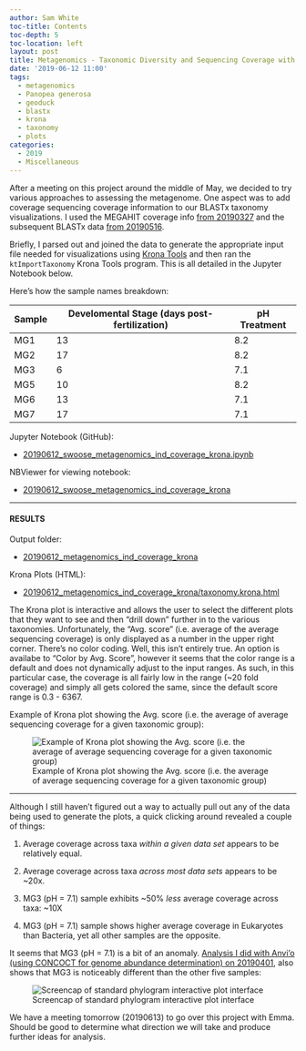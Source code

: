 ```yaml
---
author: Sam White
toc-title: Contents
toc-depth: 5
toc-location: left
layout: post
title: Metagenomics - Taxonomic Diversity and Sequencing Coverage with MEGAHIT BLASTx and Krona Plots
date: '2019-06-12 11:00'
tags:
  - metagenomics
  - Panopea generosa
  - geoduck
  - blastx
  - krona
  - taxonomy
  - plots
categories:
  - 2019
  - Miscellaneous
---
```

After a meeting on this project around the middle of May, we decided to try various approaches to assessing the metagenome. One aspect was to add coverage sequencing coverage information to our BLASTx taxonomy visualizations. I used the MEGAHIT coverage info [from 20190327](https://robertslab.github.io/sams-notebook/posts/2019/2019-03-27-Metagenome-Assemblies-P.generosa-Water-Samples-Trimmed-HiSeqX-Data-Using-Megahit-on-Mox/) and the subsequent BLASTx data [from 20190516](https://robertslab.github.io/sams-notebook/2019/05/16/Metagenomics-BLASTx-of-Individual-Water-Sample-MEGAHIT-Assemblies-on-Mox/).

Briefly, I parsed out and joined the data to generate the appropriate input file needed for visualizations using [Krona Tools](https://github.com/marbl/Krona/wiki) and then ran the `ktImportTaxonomy` Krona Tools program. This is all detailed in the Jupyter Notebook below.

Here's how the sample names breakdown:

| Sample | Develomental Stage (days post-fertilization) | pH Treatment |
|--------|-------------------------|--------------|
| MG1    | 13                      | 8.2          |
| MG2    | 17                      | 8.2          |
| MG3    | 6                       | 7.1          |
| MG5    | 10                      | 8.2          |
| MG6    | 13                      | 7.1          |
| MG7    | 17                      | 7.1          |

Jupyter Notebook (GitHub):

- [20190612_swoose_metagenomics_ind_coverage_krona.ipynb](https://github.com/RobertsLab/code/blob/master/notebooks/sam/20190612_swoose_metagenomics_ind_coverage_krona.ipynb)

NBViewer for viewing notebook:

- [20190612_swoose_metagenomics_ind_coverage_krona](https://nbviewer.jupyter.org/github/RobertsLab/code/blob/master/notebooks/sam/20190612_swoose_metagenomics_ind_coverage_krona.ipynb)


---

#### RESULTS

Output folder:

- [20190612_metagenomics_ind_coverage_krona](https://gannet.fish.washington.edu/Atumefaciens/20190612_metagenomics_ind_coverage_krona/)

Krona Plots (HTML):

- [20190612_metagenomics_ind_coverage_krona/taxonomy.krona.html](https://gannet.fish.washington.edu/Atumefaciens/20190612_metagenomics_ind_coverage_krona/taxonomy.krona.html)


The Krona plot is interactive and allows the user to select the different plots that they want to see and then "drill down" further in to the various taxonomies. Unfortunately, the "Avg. score" (i.e. average of the average sequencing coverage) is only displayed as a number in the upper right corner. There's no color coding. Well, this isn't entirely true. An option is availabe to "Color by Avg. Score", however it seems that the color range is a default and does not dynamically adjust to the input ranges. As such, in this particular case, the coverage is all fairly low in the range (~20 fold coverage) and simply all gets colored the same, since the default score range is 0.3 - 6367.

Example of Krona plot showing the Avg. score (i.e. the average of average sequencing coverage for a given taxonomic group):

![Example of Krona plot showing the Avg. score (i.e. the average of average sequencing coverage for a given taxonomic group)](https://github.com/RobertsLab/sams-notebook/blob/master/images/screencaps/20190612_metagenomics_blastx_cov_krona.png?raw=true)

---

Although I still haven't figured out a way to actually pull out any of the data being used to generate the plots, a quick clicking around revealed a couple of things:

1. Average coverage across taxa _within a given data set_ appears to be relatively equal.

2. Average coverage across taxa _across most data sets_ appears to be ~20x.

3. MG3 (pH = 7.1) sample exhibits ~50% _less_ average coverage across taxa: ~10X

4. MG3 (pH = 7.1) sample shows higher average coverage in Eukaryotes than Bacteria, yet all other samples are the opposite.

It seems that MG3 (pH = 7.1) is a bit of an anomaly. [Analysis I did with Anvi'o (using CONCOCT for genome abundance determination) on 20190401](https://robertslab.github.io/sams-notebook/posts/2019/2019-04-01-Metagenomics---Taxonomic-Diversity-Comparisons-from-Geoduck-Water-with-Anvio-on-Mox/), also shows that MG3 is noticeably different than the other five samples:

![Screencap of standard phylogram interactive plot interface](https://github.com/RobertsLab/sams-notebook/blob/master/images/screencaps/20190401_anvio_phylogram-01.png?raw=true)

We have a meeting tomorrow (20190613) to go over this project with Emma. Should be good to determine what direction we will take and produce further ideas for analysis.

